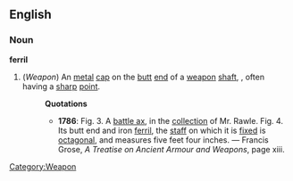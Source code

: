 ==English==
===Noun===
'''ferril'''
#(''Weapon'') [[Category:Weapon]] An [[metal]] [[cap]] on the [[butt]] [[end]] of a [[weapon]] [[shaft]], , often having a [[sharp]] [[point]].
#:'''Quotations'''
#:*'''1786''': Fig. 3. A [[battle ax]], in the [[collection]] of Mr. Rawle.  Fig. 4. Its butt end and iron [[ferril]], the [[staff]] on which it is [[fix]]ed is [[octagonal]], and measures five feet four inches. &mdash; Francis Grose, ''A Treatise on Ancient Armour and Weapons'', page xiii.